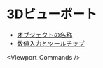 
# 3Dビューポート

- [オブジェクトの名称](./3d-viewport/object-names)
- [数値入力とツールチップ](./3d-viewport/numeric-input-and-tooltip)

<Viewport_Commands />



